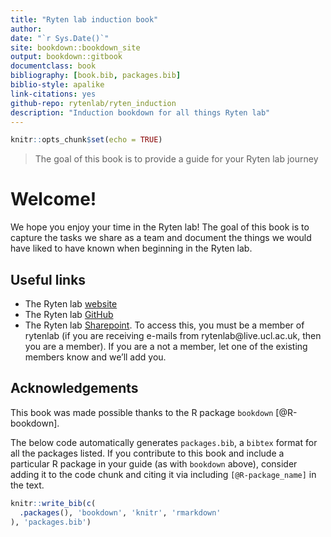 ```yaml
--- 
title: "Ryten lab induction book"
author: 
date: "`r Sys.Date()`"
site: bookdown::bookdown_site
output: bookdown::gitbook
documentclass: book
bibliography: [book.bib, packages.bib]
biblio-style: apalike
link-citations: yes
github-repo: rytenlab/ryten_induction
description: "Induction bookdown for all things Ryten lab"
---
```


```r
knitr::opts_chunk$set(echo = TRUE)
```

> The goal of this book is to provide a guide for your Ryten lab journey

# Welcome!

We hope you enjoy your time in the Ryten lab! The goal of this book is to capture the tasks we share as a team and document the things we would have liked to have known when beginning in the Ryten lab. 

## Useful links

- The Ryten lab [website](https://rytenlab.com/)
- The Ryten lab [GitHub](https://github.com/rytenlab)
- The Ryten lab [Sharepoint](https://liveuclac.sharepoint.com/sites/rytenlab/Shared Documents/). To access this, you must be a member of rytenlab (if you are receiving e-mails from rytenlab@live.ucl.ac.uk, then you are a member). If you are a not a member, let one of the existing members know and we'll add you.

## Acknowledgements

This book was made possible thanks to the R package `bookdown` [@R-bookdown].

The below code automatically generates `packages.bib`, a `bibtex` format for all the packages listed. If you contribute to this book and include a particular R package in your guide (as with `bookdown` above), consider adding it to the code chunk and citing it via including `[@R-package_name]` in the text.

```r
knitr::write_bib(c(
  .packages(), 'bookdown', 'knitr', 'rmarkdown'
), 'packages.bib')
```
